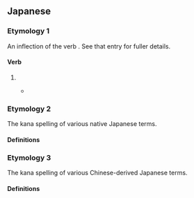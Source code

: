 ==Japanese==

===Etymology 1===
An inflection of the verb {{m|ja|いる|tr=iru||to be}}.  See that entry for fuller details.

====Verb====
{{ja-verb form|type=i}}

# {{inflection of|ja|いる||des|tr=iru}}
#* {{quote-song|ja|worklang=ja|title={{lj|カワキヲアメク}}|trans-title=Cry loudly for thirst|date=2019-01-29|author=[[w:Minami (singer)|Minami]]|artist=Minami|format=single}}
#*: {{ja-usex|此%処'''いたい'''よ|こ%こ '''いたい''' よ|I '''want to be''' here}}

===Etymology 2===
The kana spelling of various native Japanese terms.

====Definitions====
{{ja-see|痛い|板井}}

===Etymology 3===
The kana spelling of various Chinese-derived Japanese terms.

====Definitions====
{{ja-see-kango|遺体|異体|衣帯|移替}}